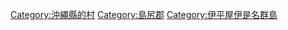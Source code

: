 {{Commonscat|Izena, Okinawa}}
{{Catmore}}

{{DEFAULTSORT:Izena}}
[[Category:沖繩縣的村|Category:沖繩縣的村]]
[[Category:島尻郡|Category:島尻郡]]
[[Category:伊平屋伊是名群島|Category:伊平屋伊是名群島]]